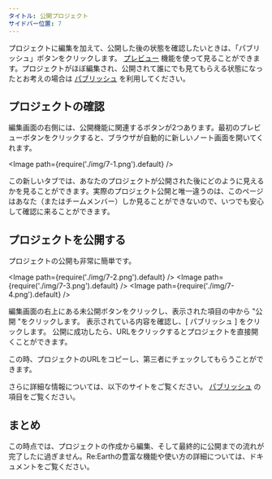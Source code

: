 ```yaml
---
タイトル: 公開プロジェクト
サイドバー位置: 7
---
```


プロジェクトに編集を加えて、公開した後の状態を確認したいときは、「パブリッシュ」ボタンをクリックします。 [プレビュー](/user-manual/publication/preview-your-project) 機能を使って見ることができます。プロジェクトがほぼ編集され、公開されて誰にでも見てもらえる状態になったとお考えの場合は [パブリッシュ](/user-manual/publication/set-up-the-project-for-publication) を利用してください。

## プロジェクトの確認

編集画面の右側には、公開機能に関連するボタンが2つあります。最初のプレビューボタンをクリックすると、ブラウザが自動的に新しいノート画面を開いてくれます。

<Image path={require('./img/7-1.png').default} />

この新しいタブでは、あなたのプロジェクトが公開された後にどのように見えるかを見ることができます。実際のプロジェクト公開と唯一違うのは、このページはあなた（またはチームメンバー）しか見ることができないので、いつでも安心して確認に来ることができます。

## プロジェクトを公開する

プロジェクトの公開も非常に簡単です。

<Image path={require('./img/7-2.png').default} />
<Image path={require('./img/7-3.png').default} />
<Image path={require('./img/7-4.png').default} />

<Order>
  <ListByNumber>
    編集画面の右上にある未公開ボタンをクリックし、表示された項目の中から "公開 "をクリックします。
  </ListByNumber>
  <ListByNumber>
    表示されている内容を確認し、[ パブリッシュ ] をクリックします。
  </ListByNumber>
  <ListByNumber>
    公開に成功したら、URLをクリックするとプロジェクトを直接開くことができます。
  </ListByNumber>
</Order>

この時、プロジェクトのURLをコピーし、第三者にチェックしてもらうことができます。

さらに詳細な情報については、以下のサイトをご覧ください。 [パブリッシュ](http://localhost:3000/user-manual/publication/overview) の項目をご覧ください。

## まとめ

この時点では、プロジェクトの作成から編集、そして最終的に公開までの流れが完了したに過ぎません。Re:Earthの豊富な機能や使い方の詳細については、ドキュメントをご覧ください。

